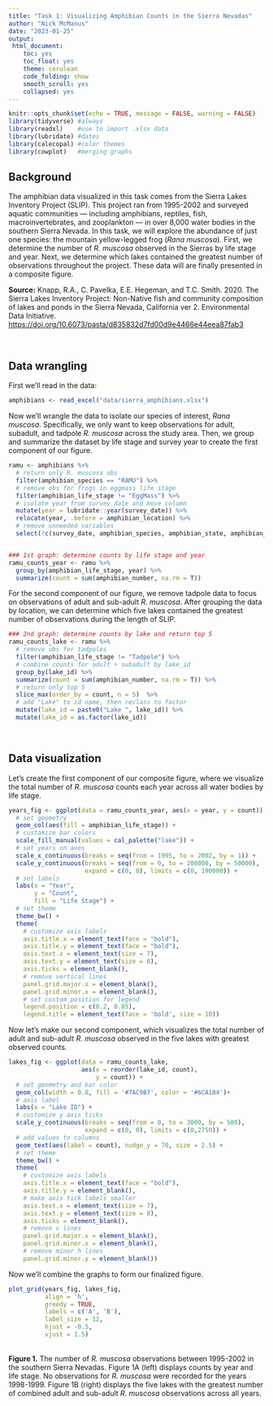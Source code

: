 ```yaml
---
title: "Task 1: Visualizing Amphibian Counts in the Sierra Nevadas"
author: "Nick McManus"
date: "2023-01-25"
output: 
 html_document: 
    toc: yes
    toc_float: yes
    theme: cerulean
    code_folding: show
    smooth_scroll: yes
    collapsed: yes
---
```


```r
knitr::opts_chunk$set(echo = TRUE, message = FALSE, warning = FALSE)
library(tidyverse) #always
library(readxl)    #use to import .xlsx data
library(lubridate) #dates
library(calecopal) #color themes
library(cowplot)   #merging graphs
```

## Background

The amphibian data visualized in this task comes from the Sierra Lakes Inventory Project (SLIP). This project ran from 1995-2002 and surveyed aquatic communities --- including amphibians, reptiles, fish, macroinvertebrates, and zooplankton --- in over 8,000 water bodies in the southern Sierra Nevada. In this task, we will explore the abundance of just one species: the mountain yellow-legged frog (*Rana muscosa*). First, we determine the number of *R. muscosa* observed in the Sierras by life stage and year. Next, we determine which lakes contained the greatest number of observations throughout the project. These data will are finally presented in a composite figure.

**Source:** Knapp, R.A., C. Pavelka, E.E. Hegeman, and T.C. Smith. 2020. The Sierra Lakes Inventory Project: Non-Native fish and community composition of lakes and ponds in the Sierra Nevada, California ver 2. Environmental Data Initiative. <https://doi.org/10.6073/pasta/d835832d7fd00d9e4466e44eea87fab3>

<br>

## Data wrangling

First we'll read in the data:

```r
amphibians <- read_excel("data/sierra_amphibians.xlsx")
```

Now we'll wrangle the data to isolate our species of interest, *Rana muscosa*. Specifically, we only want to keep observations for adult, subadult, and tadpole *R. muscosa* across the study area. Then, we group and summarize the dataset by life stage and survey year to create the first component of our figure.

```r
ramu <- amphibians %>% 
  # return only R. muscosa obs
  filter(amphibian_species == "RAMU") %>% 
  # remove obs for frogs in eggmass life stage
  filter(amphibian_life_stage != "EggMass") %>% 
  # isolate year from survey_date and move column
  mutate(year = lubridate::year(survey_date)) %>% 
  relocate(year, .before = amphibian_location) %>% 
  # remove unneeded variables
  select(!c(survey_date, amphibian_species, amphibian_state, amphibian_voucher))


### 1st graph: determine counts by life stage and year
ramu_counts_year <- ramu %>% 
  group_by(amphibian_life_stage, year) %>% 
  summarize(count = sum(amphibian_number, na.rm = T))
```

For the second component of our figure, we remove tadpole data to focus on observations of adult and sub-adult *R. muscosa*. After grouping the data by location, we can determine which five lakes contained the greatest number of observations during the length of SLIP.

```r
### 2nd graph: determine counts by lake and return top 5
ramu_counts_lake <- ramu %>% 
  # remove obs for tadpoles
  filter(amphibian_life_stage != "Tadpole") %>% 
  # combine counts for adult + subadult by lake_id
  group_by(lake_id) %>% 
  summarize(count = sum(amphibian_number, na.rm = T)) %>% 
  # return only top 5
  slice_max(order_by = count, n = 5)  %>% 
  # add "Lake" to id name, then reclass to factor
  mutate(lake_id = paste0("Lake ", lake_id)) %>% 
  mutate(lake_id = as.factor(lake_id))
```

<br>

## Data visualization

Let's create the first component of our composite figure, where we visualize the total number of *R. muscosa* counts each year across all water bodies by life stage.

```r
years_fig <- ggplot(data = ramu_counts_year, aes(x = year, y = count)) +
  # set geometry
  geom_col(aes(fill = amphibian_life_stage)) +
  # customize bar colors
  scale_fill_manual(values = cal_palette("lake")) +
  # set years on axes
  scale_x_continuous(breaks = seq(from = 1995, to = 2002, by = 1)) +
  scale_y_continuous(breaks = seq(from = 0, to = 200000, by = 50000),
                     expand = c(0, 0), limits = c(0, 190000)) +
  # set labels
  labs(x = "Year",
       y = "Count",
       fill = "Life Stage") +
  # set theme
  theme_bw() +
  theme(
    # customize axis labels
    axis.title.x = element_text(face = "bold"),
    axis.title.y = element_text(face = "bold"),
    axis.text.x = element_text(size = 7),
    axis.text.y = element_text(size = 8),
    axis.ticks = element_blank(),
    # remove vertical lines
    panel.grid.major.x = element_blank(),
    panel.grid.minor.x = element_blank(),
    # set custom position for legend
    legend.position = c(0.2, 0.85),
    legend.title = element_text(face = 'bold', size = 10)) 
```

Now let's make our second component, which visualizes the total number of adult and sub-adult *R. muscosa* observed in the five lakes with greatest observed counts.

```r
lakes_fig <- ggplot(data = ramu_counts_lake, 
                    aes(x = reorder(lake_id, count), 
                        y = count)) +
  # set geometry and bar color
  geom_col(width = 0.8, fill = '#7AC9B7', color = '#6CA184')+
  # axis label
  labs(x = "Lake ID") +
  # customize y axis ticks
  scale_y_continuous(breaks = seq(from = 0, to = 3000, by = 500),
                     expand = c(0, 0), limits = c(0,2750)) +
  # add values to columns
  geom_text(aes(label = count), nudge_y = 70, size = 2.5) +
  # set theme
  theme_bw() +
  theme(
    # customize axis labels
    axis.title.x = element_text(face = "bold"),
    axis.title.y = element_blank(),
    # make axis tick labels smaller
    axis.text.x = element_text(size = 7),
    axis.text.y = element_text(size = 8),
    axis.ticks = element_blank(),
    # remove v lines
    panel.grid.major.x = element_blank(),
    panel.grid.minor.x = element_blank(),
    # remove minor h lines
    panel.grid.minor.y = element_blank()) 
```

Now we'll combine the graphs to form our finalized figure.

```r
plot_grid(years_fig, lakes_fig, 
          align = 'h',
          greedy = TRUE,
          labels = c('A', 'B'), 
          label_size = 12,
          hjust = -0.5,
          vjust = 1.5) 
```
<br>
**Figure 1.** The number of *R. muscosa* observations between 1995-2002 in the southern Sierra Nevadas. Figure 1A (left) displays counts by year and life stage. No observations for *R. muscosa* were recorded for the years 1998-1999. Figure 1B (right) displays the five lakes with the greatest number of combined adult and sub-adult *R. muscosa* observations across all years.
